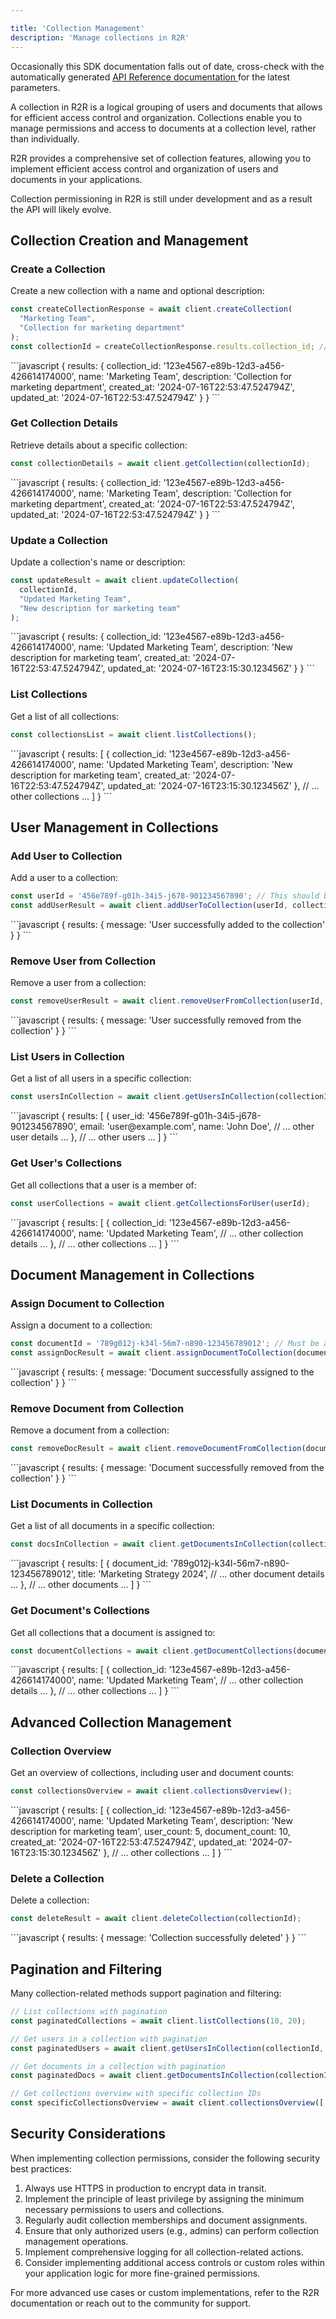 ```yaml
---

title: 'Collection Management'
description: 'Manage collections in R2R'
---
```


<Note>
Occasionally this SDK documentation falls out of date, cross-check with the automatically generated <a href="/api-reference/introduction"> API Reference documentation </a> for the latest parameters.
</Note>

A collection in R2R is a logical grouping of users and documents that allows for efficient access control and organization. Collections enable you to manage permissions and access to documents at a collection level, rather than individually.

R2R provides a comprehensive set of collection features, allowing you to implement efficient access control and organization of users and documents in your applications.

<Note>
Collection permissioning in R2R is still under development and as a result the API will likely evolve.
</Note>

## Collection Creation and Management

### Create a Collection

Create a new collection with a name and optional description:

```javascript
const createCollectionResponse = await client.createCollection(
  "Marketing Team",
  "Collection for marketing department"
);
const collectionId = createCollectionResponse.results.collection_id; // '123e4567-e89b-12d3-a456-426614174000'
```

<AccordionGroup>
  <Accordion title="Response">
    <ResponseField name="response" type="object">
      ```javascript
      {
        results: {
          collection_id: '123e4567-e89b-12d3-a456-426614174000',
          name: 'Marketing Team',
          description: 'Collection for marketing department',
          created_at: '2024-07-16T22:53:47.524794Z',
          updated_at: '2024-07-16T22:53:47.524794Z'
        }
      }
      ```
    </ResponseField>
  </Accordion>
</AccordionGroup>

### Get Collection Details

Retrieve details about a specific collection:

```javascript
const collectionDetails = await client.getCollection(collectionId);
```

<AccordionGroup>
  <Accordion title="Response">
    <ResponseField name="response" type="object">
      ```javascript
      {
        results: {
          collection_id: '123e4567-e89b-12d3-a456-426614174000',
          name: 'Marketing Team',
          description: 'Collection for marketing department',
          created_at: '2024-07-16T22:53:47.524794Z',
          updated_at: '2024-07-16T22:53:47.524794Z'
        }
      }
      ```
    </ResponseField>
  </Accordion>
</AccordionGroup>

### Update a Collection

Update a collection's name or description:

```javascript
const updateResult = await client.updateCollection(
  collectionId,
  "Updated Marketing Team",
  "New description for marketing team"
);
```

<AccordionGroup>
  <Accordion title="Response">
    <ResponseField name="response" type="object">
      ```javascript
      {
        results: {
          collection_id: '123e4567-e89b-12d3-a456-426614174000',
          name: 'Updated Marketing Team',
          description: 'New description for marketing team',
          created_at: '2024-07-16T22:53:47.524794Z',
          updated_at: '2024-07-16T23:15:30.123456Z'
        }
      }
      ```
    </ResponseField>
  </Accordion>
</AccordionGroup>

### List Collections

Get a list of all collections:

```javascript
const collectionsList = await client.listCollections();
```

<AccordionGroup>
  <Accordion title="Response">
    <ResponseField name="response" type="object">
      ```javascript
      {
        results: [
          {
            collection_id: '123e4567-e89b-12d3-a456-426614174000',
            name: 'Updated Marketing Team',
            description: 'New description for marketing team',
            created_at: '2024-07-16T22:53:47.524794Z',
            updated_at: '2024-07-16T23:15:30.123456Z'
          },
          // ... other collections ...
        ]
      }
      ```
    </ResponseField>
  </Accordion>
</AccordionGroup>

## User Management in Collections

### Add User to Collection

Add a user to a collection:

```javascript
const userId = '456e789f-g01h-34i5-j678-901234567890'; // This should be a valid user ID
const addUserResult = await client.addUserToCollection(userId, collectionId);
```

<AccordionGroup>
  <Accordion title="Response">
    <ResponseField name="response" type="object">
      ```javascript
      {
        results: {
          message: 'User successfully added to the collection'
        }
      }
      ```
    </ResponseField>
  </Accordion>
</AccordionGroup>

### Remove User from Collection

Remove a user from a collection:

```javascript
const removeUserResult = await client.removeUserFromCollection(userId, collectionId);
```

<AccordionGroup>
  <Accordion title="Response">
    <ResponseField name="response" type="object">
      ```javascript
      {
        results: {
          message: 'User successfully removed from the collection'
        }
      }
      ```
    </ResponseField>
  </Accordion>
</AccordionGroup>

### List Users in Collection

Get a list of all users in a specific collection:

```javascript
const usersInCollection = await client.getUsersInCollection(collectionId);
```

<AccordionGroup>
  <Accordion title="Response">
    <ResponseField name="response" type="object">
      ```javascript
      {
        results: [
          {
            user_id: '456e789f-g01h-34i5-j678-901234567890',
            email: 'user@example.com',
            name: 'John Doe',
            // ... other user details ...
          },
          // ... other users ...
        ]
      }
      ```
    </ResponseField>
  </Accordion>
</AccordionGroup>

### Get User's Collections

Get all collections that a user is a member of:

```javascript
const userCollections = await client.getCollectionsForUser(userId);
```

<AccordionGroup>
  <Accordion title="Response">
    <ResponseField name="response" type="object">
      ```javascript
      {
        results: [
          {
            collection_id: '123e4567-e89b-12d3-a456-426614174000',
            name: 'Updated Marketing Team',
            // ... other collection details ...
          },
          // ... other collections ...
        ]
      }
      ```
    </ResponseField>
  </Accordion>
</AccordionGroup>

## Document Management in Collections

### Assign Document to Collection

Assign a document to a collection:

```javascript
const documentId = '789g012j-k34l-56m7-n890-123456789012'; // Must be a valid document ID
const assignDocResult = await client.assignDocumentToCollection(documentId, collectionId);
```

<AccordionGroup>
  <Accordion title="Response">
    <ResponseField name="response" type="object">
      ```javascript
      {
        results: {
          message: 'Document successfully assigned to the collection'
        }
      }
      ```
    </ResponseField>
  </Accordion>
</AccordionGroup>

### Remove Document from Collection

Remove a document from a collection:

```javascript
const removeDocResult = await client.removeDocumentFromCollection(documentId, collectionId);
```

<AccordionGroup>
  <Accordion title="Response">
    <ResponseField name="response" type="object">
      ```javascript
      {
        results: {
          message: 'Document successfully removed from the collection'
        }
      }
      ```
    </ResponseField>
  </Accordion>
</AccordionGroup>

### List Documents in Collection

Get a list of all documents in a specific collection:

```javascript
const docsInCollection = await client.getDocumentsInCollection(collectionId);
```

<AccordionGroup>
  <Accordion title="Response">
    <ResponseField name="response" type="object">
      ```javascript
      {
        results: [
          {
            document_id: '789g012j-k34l-56m7-n890-123456789012',
            title: 'Marketing Strategy 2024',
            // ... other document details ...
          },
          // ... other documents ...
        ]
      }
      ```
    </ResponseField>
  </Accordion>
</AccordionGroup>

### Get Document's Collections

Get all collections that a document is assigned to:

```javascript
const documentCollections = await client.getDocumentCollections(documentId);
```

<AccordionGroup>
  <Accordion title="Response">
    <ResponseField name="response" type="object">
      ```javascript
      {
        results: [
          {
            collection_id: '123e4567-e89b-12d3-a456-426614174000',
            name: 'Updated Marketing Team',
            // ... other collection details ...
          },
          // ... other collections ...
        ]
      }
      ```
    </ResponseField>
  </Accordion>
</AccordionGroup>

## Advanced Collection Management

### Collection Overview

Get an overview of collections, including user and document counts:

```javascript
const collectionsOverview = await client.collectionsOverview();
```

<AccordionGroup>
  <Accordion title="Response">
    <ResponseField name="response" type="object">
      ```javascript
      {
        results: [
          {
            collection_id: '123e4567-e89b-12d3-a456-426614174000',
            name: 'Updated Marketing Team',
            description: 'New description for marketing team',
            user_count: 5,
            document_count: 10,
            created_at: '2024-07-16T22:53:47.524794Z',
            updated_at: '2024-07-16T23:15:30.123456Z'
          },
          // ... other collections ...
        ]
      }
      ```
    </ResponseField>
  </Accordion>
</AccordionGroup>

### Delete a Collection

Delete a collection:

```javascript
const deleteResult = await client.deleteCollection(collectionId);
```

<AccordionGroup>
  <Accordion title="Response">
    <ResponseField name="response" type="object">
      ```javascript
      {
        results: {
          message: 'Collection successfully deleted'
        }
      }
      ```
    </ResponseField>
  </Accordion>
</AccordionGroup>

## Pagination and Filtering

Many collection-related methods support pagination and filtering:

```javascript
// List collections with pagination
const paginatedCollections = await client.listCollections(10, 20);

// Get users in a collection with pagination
const paginatedUsers = await client.getUsersInCollection(collectionId, 5, 10);

// Get documents in a collection with pagination
const paginatedDocs = await client.getDocumentsInCollection(collectionId, 0, 50);

// Get collections overview with specific collection IDs
const specificCollectionsOverview = await client.collectionsOverview(['id1', 'id2', 'id3']);
```

## Security Considerations

When implementing collection permissions, consider the following security best practices:

1. Always use HTTPS in production to encrypt data in transit.
2. Implement the principle of least privilege by assigning the minimum necessary permissions to users and collections.
3. Regularly audit collection memberships and document assignments.
4. Ensure that only authorized users (e.g., admins) can perform collection management operations.
5. Implement comprehensive logging for all collection-related actions.
6. Consider implementing additional access controls or custom roles within your application logic for more fine-grained permissions.

For more advanced use cases or custom implementations, refer to the R2R documentation or reach out to the community for support.
